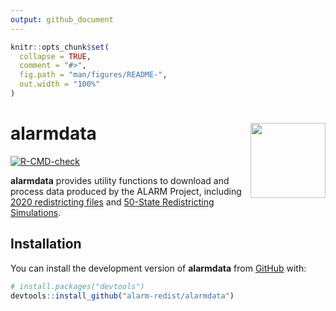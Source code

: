 ```yaml
---
output: github_document
---
```


<!-- README.md is generated from README.Rmd. Please edit that file -->

```r
knitr::opts_chunk$set(
  collapse = TRUE,
  comment = "#>",
  fig.path = "man/figures/README-",
  out.width = "100%"
)
```

# alarmdata <a href="https://alarm-redist.github.io/alarmdata/"><img src="man/figures/logo.png" align="right" height="120" /></a>

<!-- badges: start -->
[![R-CMD-check](https://github.com/alarm-redist/alarmdata/workflows/R-CMD-check/badge.svg)](https://github.com/alarm-redist/alarmdata/actions)
<!-- badges: end -->

**alarmdata** provides utility functions to download and process data produced by the ALARM Project, 
including [2020 redistricting files](https://alarm-redist.github.io/posts/2021-08-10-census-2020/) 
and [50-State Redistricting Simulations](https://doi.org/10.7910/DVN/SLCD3E).

## Installation

You can install the development version of **alarmdata** from [GitHub](https://github.com/) with:

``` r
# install.packages("devtools")
devtools::install_github("alarm-redist/alarmdata")
```
